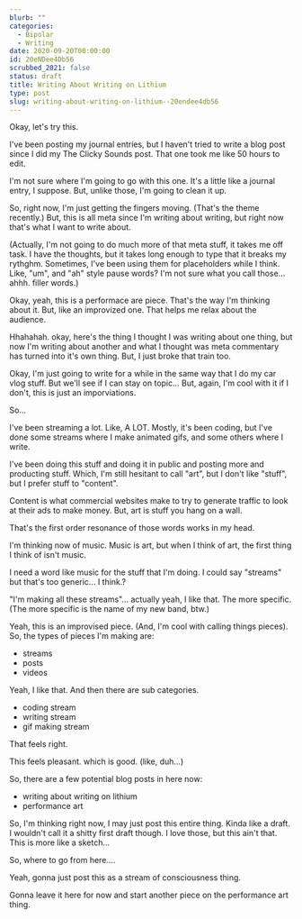```yaml
---
blurb: ""
categories:
  - Bipolar
  - Writing
date: 2020-09-20T00:00:00
id: 20eNDee4Db56
scrubbed_2021: false
status: draft
title: Writing About Writing on Lithium
type: post
slug: writing-about-writing-on-lithium--20endee4db56
---
```


Okay, let's try this. 

I've been posting my journal entries, but I haven't tried to write a blog post since I did my The Clicky Sounds post. That one took me like 50 hours to edit. 

I'm not sure where I'm going to go with this one. It's a little like a journal entry, I suppose. But, unlike those, I'm going to clean it up. 

So, right now, I'm just getting the fingers moving. (That's the theme recently.) But, this is all meta since I'm writing about writing, but right now that's what I want to write about. 

(Actually, I'm not going to do much more of that meta stuff, it takes me off task. I have the thoughts, but it takes long enough to type that it breaks my rythghm. Sometimes, I've been using them for placeholders while I think.  Like, "um", and "ah" style pause words? I'm not sure what you call those... ahhh. filler words.)

Okay, yeah, this is a performace are piece. That's the way I'm thinking about it. But, like an improvized one. That helps me relax about the audience. 

Hhahahah. okay, here's the thing I thought I was writing about one thing, but now I'm writing about another and what I thought was meta commentary has turned into it's own thing. But, I just broke that train too. 

Okay, I'm just going to write for a while in the same way that I do my car vlog stuff. But we'll see if I can stay on topic... But, again, I'm cool with it if I don't, this is just an imporviations. 

So...

I've been streaming a lot. Like, A LOT. Mostly, it's been coding, but I've done some streams where I make animated gifs, and some others where I write. 

I've been doing this stuff and doing it in public and posting more and producting stuff. Which, I'm still hesitant to call "art", but I don't like "stuff", but I prefer stuff to "content". 

Content is what commercial websites make to try to generate traffic to look at their ads to make money. But, art is stuff you hang on a wall. 

That's the first order resonance of those words works in my head. 

I'm thinking now of music. Music is art, but when I think of art, the first thing I think of isn't music. 

I need a word like music for the stuff that I'm doing. I could say "streams" but that's too generic... I think.? 

"I'm making all these streams"... actually yeah, I like that. The more specific. (The more specific is the name of my new band, btw.)

Yeah, this is an improvised piece. (And, I'm cool with calling things pieces). So, the types of pieces I'm making are:

- streams
- posts
- videos

Yeah, I like that. And then there are sub categories.

- coding stream
- writing stream
- gif making stream

That feels right. 

This feels pleasant. which is good. (like, duh...)

So, there are a few potential blog posts in here now:

- writing about writing on lithium
- performance art 

So, I'm thinking right now, I may just post this entire thing. Kinda like a draft. I wouldn't call it a shitty first draft though. I love those, but this ain't that. This is more like a sketch... 

So, where to go from here....

Yeah, gonna just post this as a stream of consciousness thing. 

Gonna leave it here for now and start another piece on the performance art thing.